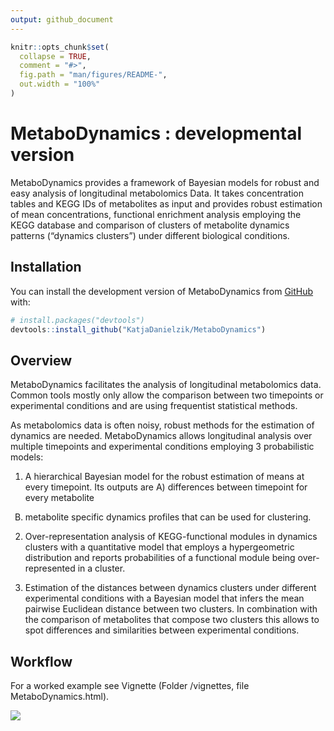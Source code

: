 ```yaml
---
output: github_document
---
```


<!-- README.md is generated from README.Rmd. Please edit that file -->

```r
knitr::opts_chunk$set(
  collapse = TRUE,
  comment = "#>",
  fig.path = "man/figures/README-",
  out.width = "100%"
)
```

# MetaboDynamics : developmental version

<!-- badges: start -->
<!-- badges: end -->

MetaboDynamics provides a framework of Bayesian models for robust and easy
analysis of longitudinal metabolomics Data. It takes concentration tables and 
KEGG IDs of metabolites as input and provides robust estimation of mean 
concentrations, functional enrichment analysis employing the KEGG database and 
comparison of clusters of metabolite dynamics patterns ("dynamics clusters") under different biological conditions.

## Installation

You can install the development version of MetaboDynamics from [GitHub](https://github.com/) with:

``` r
# install.packages("devtools")
devtools::install_github("KatjaDanielzik/MetaboDynamics")
```

## Overview
MetaboDynamics facilitates the analysis of longitudinal metabolomics
data. Common tools mostly only allow the comparison between two timepoints or
experimental conditions and are using frequentist statistical methods. 

As metabolomics data is often noisy, robust methods for the estimation of 
dynamics are needed. MetaboDynamics allows longitudinal analysis over multiple timepoints and experimental conditions employing 3 probabilistic models:

1) A hierarchical Bayesian model for the robust estimation of means at every
timepoint. Its outputs are A) differences between timepoint for every metabolite 
B) metabolite specific dynamics profiles that can be used for clustering.

2) Over-representation analysis of KEGG-functional modules in dynamics clusters
with a quantitative model that employs a hypergeometric distribution and reports probabilities of a functional module being over-represented in a cluster.

3) Estimation of the distances between dynamics clusters under different
experimental conditions with a Bayesian model that infers the mean pairwise
Euclidean distance between two clusters. In combination with the comparison of metabolites that compose two clusters this allows to spot differences and similarities between experimental conditions. 


## Workflow

For a worked example see Vignette (Folder /vignettes, file MetaboDynamics.html).

![](man/figures/README-MetaboDynamics_pitch.png)

